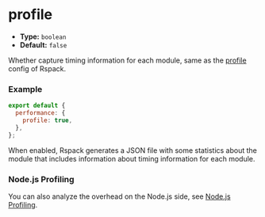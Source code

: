 # profile

- **Type:** `boolean`
- **Default:** `false`

Whether capture timing information for each module, same as the [profile](https://webpack.js.org/configuration/other-options/#profile) config of Rspack.

### Example

```js
export default {
  performance: {
    profile: true,
  },
};
```

When enabled, Rspack generates a JSON file with some statistics about the module that includes information about timing information for each module.

### Node.js Profiling

You can also analyze the overhead on the Node.js side, see [Node.js Profiling](/guide/optimization/build-performance#nodejs-profiling).
